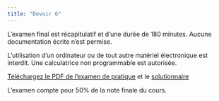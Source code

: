 ```yaml
---
title: "Devoir 6"
---
```


L’examen final est récapitulatif et d'une durée de 180 minutes. Aucune documentation écrite n’est permise.

L’utilisation d’un ordinateur ou de tout autre matériel électronique est interdit. Une calculatrice non
programmable est autorisée.

[Téléchargez le PDF de l'examen de pratique](MATH60602-final-pratique.pdf) et le [solutionnaire](MATH60602-final-pratique-solution.pdf)

L'examen compte pour 50% de la note finale du cours.
